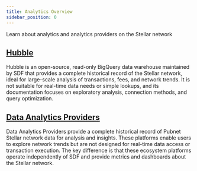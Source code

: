 ```yaml
---
title: Analytics Overview
sidebar_position: 0
---
```


Learn about analytics and analytics providers on the Stellar network

## [Hubble](./hubble/README.mdx)

Hubble is an open-source, read-only BigQuery data warehouse maintained by SDF that provides a complete historical record of the Stellar network, ideal for large-scale analysis of transactions, fees, and network trends. It is not suitable for real-time data needs or simple lookups, and its documentation focuses on exploratory analysis, connection methods, and query optimization.

## [Data Analytics Providers](./analytics-providers/analytics-providers.mdx)

Data Analytics Providers provide a complete historical record of Pubnet Stellar network data for analysis and insights. These platforms enable users to explore network trends but are not designed for real-time data access or transaction execution. The key difference is that these ecosystem platforms operate independently of SDF and provide metrics and dashboards about the Stellar network.
